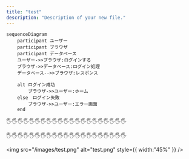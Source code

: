 ```yaml
---
title: "test"
description: "Description of your new file."
---
```


```mermaid
sequenceDiagram
    participant ユーザー
    participant ブラウザ
    participant データベース
    ユーザー->>ブラウザ:ログインする
    ブラウザ->>データベース:ログイン処理
    データベース-->>ブラウザ:レスポンス

    alt ログイン成功
        ブラウザ->>ユーザー:ホーム
    else　ログイン失敗
        ブラウザ->>ユーザー:エラー画面
    end
```

🖐️🖐️🖐️🖐️🖐️🖐️🖐️🖐️🖐️🖐️🖐️🖐️🖐️🖐️🖐️🖐️🖐️🖐️🖐️🖐️🖐️

🖐️🖐️🖐️🖐️🖐️🖐️🖐️🖐️🖐️🖐️🖐️🖐️🖐️🖐️🖐️🖐️🖐️🖐️🖐️🖐️🖐️

<img
  src="/images/test.png"
  alt="test.png"
  style={{ width:"45%" }}
/>